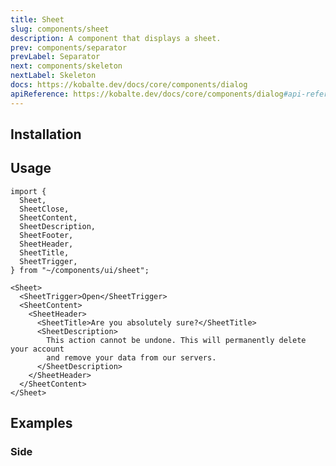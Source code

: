 ```yaml
---
title: Sheet
slug: components/sheet
description: A component that displays a sheet.
prev: components/separator
prevLabel: Separator
next: components/skeleton
nextLabel: Skeleton
docs: https://kobalte.dev/docs/core/components/dialog
apiReference: https://kobalte.dev/docs/core/components/dialog#api-reference
---
```



<PreviewTabs demoCode={SheetDemoCode}>
    <SheetDemo client:only="solid-js" /> 
</PreviewTabs>

## Installation

<InstallationTabs name="sheet" code={SheetCode} />

## Usage

```tsx
import {
  Sheet,
  SheetClose,
  SheetContent,
  SheetDescription,
  SheetFooter,
  SheetHeader,
  SheetTitle,
  SheetTrigger,
} from "~/components/ui/sheet";
```

```tsx
<Sheet>
  <SheetTrigger>Open</SheetTrigger>
  <SheetContent>
    <SheetHeader>
      <SheetTitle>Are you absolutely sure?</SheetTitle>
      <SheetDescription>
        This action cannot be undone. This will permanently delete your account
        and remove your data from our servers.
      </SheetDescription>
    </SheetHeader>
  </SheetContent>
</Sheet>
```

## Examples

### Side

<PreviewTabs demoCode={SheetSideCode} class="mt-4">
    <SheetSide client:only="solid-js" />
</PreviewTabs>
